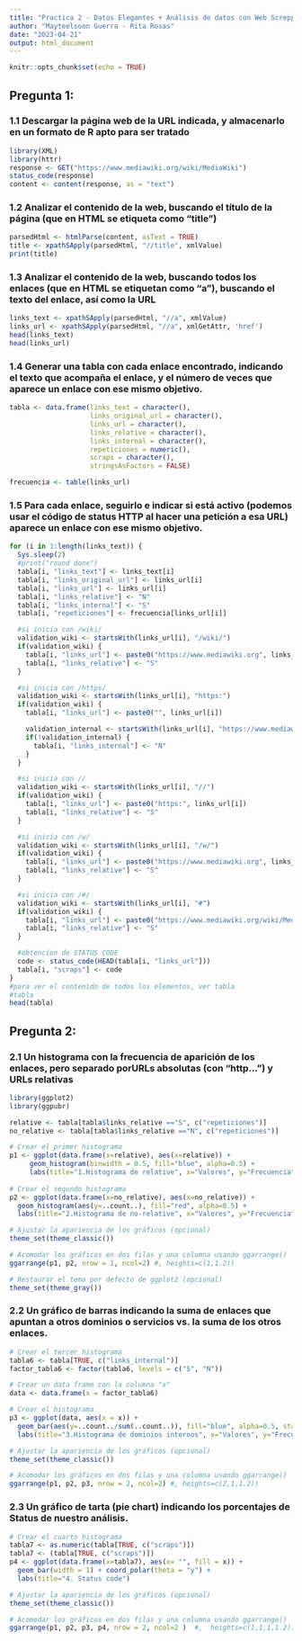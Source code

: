 ```yaml
---
title: "Practica 2 - Datos Elegantes + Análisis de datos con Web Screpping"
author: "Mayteelsoon Guerra - Rita Rosas"
date: "2023-04-21"
output: html_document
---
```


```r
knitr::opts_chunk$set(echo = TRUE)
```

## Pregunta 1:

### 1.1 Descargar la página web de la URL indicada, y almacenarlo en un formato de R apto para ser tratado

```r
library(XML) 
library(httr)
response <- GET("https://www.mediawiki.org/wiki/MediaWiki")
status_code(response)
content <- content(response, as = "text")
```

### 1.2 Analizar el contenido de la web, buscando el título de la página (que en HTML se etiqueta como “title”)

```r
parsedHtml <- htmlParse(content, asText = TRUE)
title <- xpathSApply(parsedHtml, "//title", xmlValue)
print(title)
```

### 1.3 Analizar el contenido de la web, buscando todos los enlaces (que en HTML se etiquetan como “a”), buscando el texto  del enlace, así como la URL

```r
links_text <- xpathSApply(parsedHtml, "//a", xmlValue)
links_url <- xpathSApply(parsedHtml, "//a", xmlGetAttr, 'href')
head(links_text)
head(links_url)
```

### 1.4 Generar una tabla con cada enlace encontrado, indicando el texto que acompaña el enlace, y el número de veces que aparece un enlace con ese mismo objetivo.
```r
tabla <- data.frame(links_text = character(),
                    links_original_url = character(),
                    links_url = character(),
                    links_relative = character(),
                    links_internal = character(),
                    repeticiones = numeric(),
                    scraps = character(),
                    stringsAsFactors = FALSE)

frecuencia <- table(links_url)
```

### 1.5 Para cada enlace, seguirlo e indicar si está activo (podemos usar el código de status HTTP al hacer una petición a esa URL) aparece un enlace con ese mismo objetivo.

```r
for (i in 1:length(links_text)) {
  Sys.sleep(2)
  #print("round done")
  tabla[i, "links_text"] <- links_text[i]
  tabla[i, "links_original_url"] <- links_url[i]
  tabla[i, "links_url"] <- links_url[i]
  tabla[i, "links_relative"] <- "N"
  tabla[i, "links_internal"] <- "S"
  tabla[i, "repeticiones"] <- frecuencia[links_url[i]]

  #si inicia con /wiki/
  validation_wiki <- startsWith(links_url[i], "/wiki/")
  if(validation_wiki) {
    tabla[i, "links_url"] <- paste0("https://www.mediawiki.org", links_url[i])
    tabla[i, "links_relative"] <- "S"
  }

  #si inicia con /https/
  validation_wiki <- startsWith(links_url[i], "https:")
  if(validation_wiki) {
    tabla[i, "links_url"] <- paste0("", links_url[i])

    validation_internal <- startsWith(links_url[i], "https://www.mediawiki.org")
    if(!validation_internal) {
      tabla[i, "links_internal"] <- "N"
    }
  }

  #si inicia con //
  validation_wiki <- startsWith(links_url[i], "//")
  if(validation_wiki) {
    tabla[i, "links_url"] <- paste0("https:", links_url[i])
    tabla[i, "links_relative"] <- "S"
  }

  #si inicia con /w/
  validation_wiki <- startsWith(links_url[i], "/w/")
  if(validation_wiki) {
    tabla[i, "links_url"] <- paste0("https://www.mediawiki.org", links_url[i])
    tabla[i, "links_relative"] <- "S"
  }

  #si inicia con /#/
  validation_wiki <- startsWith(links_url[i], "#")
  if(validation_wiki) {
    tabla[i, "links_url"] <- paste0("https://www.mediawiki.org/wiki/MediaWiki", links_url[i])
    tabla[i, "links_relative"] <- "S"
  }

  #obtencion de STATUS CODE
  code <- status_code(HEAD(tabla[i, "links_url"]))
  tabla[i, "scraps"] <- code
}
#para ver el contenido de todos los elementos, ver tabla
#tabla
head(tabla)
```

## Pregunta 2:

### 2.1 Un histograma con la frecuencia de aparición de los enlaces, pero separado porURLs absolutas (con “http…”) y URLs relativas

```r
library(ggplot2)
library(ggpubr)

relative <- tabla[tabla$links_relative =="S", c("repeticiones")]
no_relative <- tabla[tabla$links_relative =="N", c("repeticiones")]

# Crear el primer histograma
p1 <- ggplot(data.frame(x=relative), aes(x=relative)) +
     geom_histogram(binwidth = 0.5, fill="blue", alpha=0.5) +
     labs(title="1.Histograma de relative", x="Valores", y="Frecuencia")
           
# Crear el segundo histograma
p2 <- ggplot(data.frame(x=no_relative), aes(x=no_relative)) +
  geom_histogram(aes(y=..count..), fill="red", alpha=0.5) +
  labs(title="2.Histograma de no-relative", x="Valores", y="Frecuencia")

# Ajustar la apariencia de los gráficos (opcional)
theme_set(theme_classic())

# Acomodar los gráficos en dos filas y una columna usando ggarrange()
ggarrange(p1, p2, nrow = 1, ncol=2) #, heights=c(1,1.2))

# Restaurar el tema por defecto de ggplot2 (opcional)
theme_set(theme_gray())
```

### 2.2 Un gráfico de barras indicando la suma de enlaces que apuntan a otros dominios o servicios vs. la suma de los otros enlaces.

```r

# Crear el tercer histograma
tabla6 <- tabla[TRUE, c("links_internal")]
factor_tabla6 <- factor(tabla6, levels = c("S", "N"))

# Crear un data frame con la columna "x"
data <- data.frame(x = factor_tabla6)

# Crear el histograma
p3 <- ggplot(data, aes(x = x)) +
  geom_bar(aes(y=..count../sum(..count..)), fill="blue", alpha=0.5, stat = "count") +
  labs(title="3.Histograma de dominios internos", x="Valores", y="Frecuencia")

# Ajustar la apariencia de los gráficos (opcional)
theme_set(theme_classic())

# Acomodar los gráficos en dos filas y una columna usando ggarrange()
ggarrange(p1, p2, p3, nrow = 2, ncol=2) #, heights=c(2,1,1.2))
```


### 2.3 Un gráfico de tarta (pie chart) indicando los porcentajes de Status de nuestro análisis.

```r

# Crear el cuarto histograma
tabla7 <- as.numeric(tabla[TRUE, c("scraps")])
tabla7 <- (tabla[TRUE, c("scraps")])
p4 <- ggplot(data.frame(x=tabla7), aes(x= "", fill = x)) +
  geom_bar(width = 1) + coord_polar(theta = "y") +
  labs(title="4. Status code")

# Ajustar la apariencia de los gráficos (opcional)
theme_set(theme_classic())

# Acomodar los gráficos en dos filas y una columna usando ggarrange()
ggarrange(p1, p2, p3, p4, nrow = 2, ncol=2 )  #,  heights=c(1,1,1,1.2))

```






